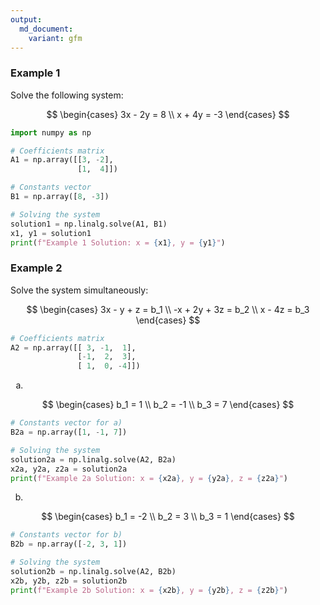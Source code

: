 ```yaml
---
output:
  md_document:
    variant: gfm
---
```


### Example 1

Solve the following system:

$$
\begin{cases}
3x - 2y = 8 \\
x + 4y = -3
\end{cases}
$$

```python
import numpy as np

# Coefficients matrix
A1 = np.array([[3, -2],
               [1,  4]])

# Constants vector
B1 = np.array([8, -3])

# Solving the system
solution1 = np.linalg.solve(A1, B1)
x1, y1 = solution1
print(f"Example 1 Solution: x = {x1}, y = {y1}")
```

### Example 2

Solve the system simultaneously:

$$ \begin{cases}
3x - y + z = b_1 \\
-x + 2y + 3z = b_2 \\
x - 4z = b_3
\end{cases} $$

```python
# Coefficients matrix
A2 = np.array([[ 3, -1,  1],
               [-1,  2,  3],
               [ 1,  0, -4]])
```

a)

$$ \begin{cases}
b_1 = 1 \\
b_2 = -1 \\
b_3 = 7
\end{cases} $$

```python
# Constants vector for a)
B2a = np.array([1, -1, 7])

# Solving the system
solution2a = np.linalg.solve(A2, B2a)
x2a, y2a, z2a = solution2a
print(f"Example 2a Solution: x = {x2a}, y = {y2a}, z = {z2a}")
```

b)

$$ \begin{cases}
b_1 = -2 \\
b_2 = 3 \\
b_3 = 1
\end{cases} $$

```python
# Constants vector for b)
B2b = np.array([-2, 3, 1])

# Solving the system
solution2b = np.linalg.solve(A2, B2b)
x2b, y2b, z2b = solution2b
print(f"Example 2b Solution: x = {x2b}, y = {y2b}, z = {z2b}")
```
